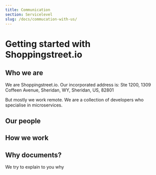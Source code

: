```yaml
---
title: Communication
section: Servicelevel
slug: /docs/commucation-with-us/
---
```


# Getting started with Shoppingstreet.io

## Who we are
We are Shoppingstreet.io. Our incorporated address is:
Ste 1200, 1309 Coffeen Avenue, Sheridan, WY, Sheridan, US, 82801

But mostly we work remote. We are a collection of developers who specialise
in microservices.

## Our people


## How we work


## Why documents?

We try to explain to you why 
